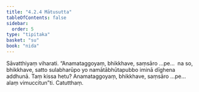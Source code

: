 ```yaml
---
title: "4.2.4 Mātusutta"
tableOfContents: false
sidebar:
  order: 5
type: "tipitaka"
basket: "su"
book: "nida"
---
```



<DynamicBreadcrumb />

<Division number="137" book="nida">

<Paragraph number="873" book="nida">
Sāvatthiyaṃ viharati. “Anamataggoyaṃ, bhikkhave, saṃsāro …pe…  na so, bhikkhave, satto sulabharūpo yo namātābhūtapubbo iminā dīghena addhunā. Taṃ kissa hetu? Anamataggoyaṃ, bhikkhave, saṃsāro …pe…  alaṃ vimuccitun”ti.

</Paragraph>
</Division>

<Paragraph number="874" type="center" book="nida">
Catutthaṃ.
</Paragraph>